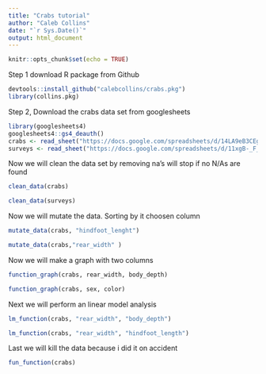 ```yaml
---
title: "Crabs tutorial"
author: "Caleb Collins"
date: "`r Sys.Date()`"
output: html_document
---
```


```r
knitr::opts_chunk$set(echo = TRUE)
```

Step 1 download R package from Github

```r
devtools::install_github("calebcollins/crabs.pkg")
library(collins.pkg)
```
Step 2, Download the crabs data set from googlesheets

```r
library(googlesheets4)
googlesheets4::gs4_deauth()
crabs <- read_sheet("https://docs.google.com/spreadsheets/d/14LA9eB3CEgEosqUwT7zkhjfiNsGt6zKu9BU9xAx3BUo/edit?usp=sharing")
surveys <- read_sheet("https://docs.google.com/spreadsheets/d/11xgB-_F__bV908XlIFSEXvxmzgnA_n-tBwO7_B3xeBg/edit?usp=sharing")
```

Now we will clean the data set by removing na's will stop if no N/As are found 

```r
clean_data(crabs)
```

```r
clean_data(surveys)
```


Now we will mutate the data. Sorting by it choosen column
```r
mutate_data(crabs, "hindfoot_lenght")
```

```r
mutate_data(crabs,"rear_width" )
```

Now we will make a graph with two columns 
```r
function_graph(crabs, rear_width, body_depth)
```

```r
function_graph(crabs, sex, color)
```

Next we will perform an linear model analysis

```r
lm_function(crabs, "rear_width", "body_depth")
```

```r
lm_function(crabs, "rear_width", "hindfoot_length")
```

Last we will kill the data because i did it on accident 
```r
fun_function(crabs)
```